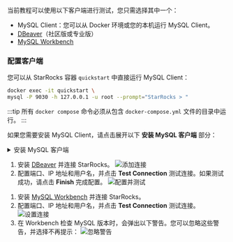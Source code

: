
当前教程可以使用以下客户端进行测试，您只需选择其中一个：

- MySQL Client：您可以从 Docker 环境或您的本机运行 MySQL Client。
- [DBeaver](https://dbeaver.io/download/)（社区版或专业版）
- [MySQL Workbench](https://dev.mysql.com/downloads/workbench/)

### 配置客户端

<Tabs groupId="client">
<TabItem value="mysqlCLI" label="MySQL Client" default>

您可以从 StarRocks 容器 `quickstart` 中直接运行 MySQL Client：

```bash
docker exec -it quickstart \
mysql -P 9030 -h 127.0.0.1 -u root --prompt="StarRocks > "
```

:::tip
所有 `docker compose` 命令必须从包含 `docker-compose.yml` 文件的目录中运行。
:::

如果您需要安装 MySQL Client，请点击展开以下 **安装 MySQL 客户端** 部分：

<details>

<summary>安装 MySQL 客户端</summary>

- macOS：如果您使用 Homebrew 并且不需要安装 MySQL 服务器，请运行 `brew install mysql-client@8.0` 安装 MySQL Client。
- Linux：请检查您的 `mysql` 客户端的 Repository。例如，运行 `yum install mariadb`。
- Microsoft Windows：安装 [MySQL Community Server](https://dev.mysql.com/downloads/mysql/) 后，运行提供的客户端，或在 WSL 中运行 `mysql`。

</details>

</TabItem>

<TabItem value="DBeaver" label="DBeaver" >

1. 安装 [DBeaver](https://dbeaver.io/download/) 并连接 StarRocks。
   ![添加连接](./DBeaver-1.png)
2. 配置端口、IP 地址和用户名，并点击 **Test Connection** 测试连接。如果测试成功，请点击 **Finish** 完成配置。
   ![配置并测试](./DBeaver-2.png)

</TabItem>
<TabItem value="MySQLWorkbench" label="MySQL Workbench">

1. 安装 [MySQL Workbench](https://dev.mysql.com/downloads/workbench/) 并连接 StarRocks。
2. 配置端口、IP 地址和用户名，并点击 **Test Connection** 测试连接。
   ![设置连接](./Workbench-1.png)
3. 在 Workbench 检查 MySQL 版本时，会弹出以下警告。您可以忽略这些警告，并选择不再提示：
   ![忽略警告](./Workbench-2.png)
</TabItem>

</Tabs>
